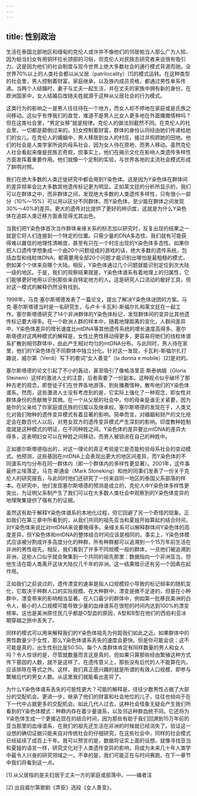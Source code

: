 ```yaml
---
---
---
```

title: 性别政治
---




生活在泰国北部地区和缅甸的克伦人或许并不像他们的邻居帕当人那么广为人知，因为帕当妇女有用铜环拉长颈部的习俗，但克伦人对民族志研究者来说很有吸引力。这是因为他们的社会制度与现今世界上绝大多数社会的通行模式背道而驰。全世界70%以上的人类社会都以从父居（patrilocality）[1]的模式运转。在这种类型的社会里，男人控制着财富。家庭继承，以及族内成员资格，都通过男性单系传递。当两个人结婚时，妻子与丈夫一起生活，并在丈夫的家族中拥有新的身份。在欧洲国家中，女人结婚后改随夫姓就源于这种从父居社会的行为模式。

这类行为的影响之一是男人往往待在一个地方，而女人却不停地在家庭或是氏族之间移动。这似乎有悖我们的直觉，难道不是男人比女人更多地在外面播撒情种吗？但在这类社会里，“男定女移”就是规律。克伦人的做法则截然不同。在克伦人的社会里，一切都是颠倒过来的。妇女控制着财富，群体的身份认同经由她们传递给她们的女儿。在克伦人的婚姻中，男人移居到女人的村庄，接过并照顾她的田地。他们的社会是人类学家所说的母系社会，因为女人待在原地，而男人移动。虽然克伦人社会看起来像是民族志奇观，但事实上，他们在揭示文化在影响人类遗传多样性方面发挥着重要作用。他们就像一个定制的实验，与世界各地的主流社会模式形成了鲜明对照。

我们在绝大多数的人类迁徙研究中都会用到Y染色体。这是因为Y染色体在群体间的差异频率会比大多数其他遗传标记更为明显。正如莱文廷的分析所显示的，我们可以在群体之中，而非群体之间，发现绝大多数的人类遗传多样性，只有很小一部分（10%～15%）可以用以区分不同群体。而Y染色体，至少能在群体之间发现30%～40%的差异。更大的遗传对比提供了更好的辨识度，这就是为什么Y染色体在追踪人类迁移方面表现得尤其出色。

当我们把Y染色体首次当作群体亲缘关系的标志加以研究时，反复出现的结果之一就是它将人们连接到一个特定的位置。只需少量的DNA多态性，我们就有可能获得难以置信的地理性清晰度，甚至有只在一个村庄出现的Y染色体多态性。如果你把人口遗传学想象成一个由20个问题组成的游戏的话，绝大多数的遗传系统，包括血型和线粒体DNA，都需要用全部20个问题才能识别出哪怕是最粗糙的模式，例如某个个体来自哪个大陆。相反，Y染色体通过几个问题就能识别定位到次大陆一级的地区。于是，我们的观察结果就是，Y染色体谱系有着地理上的归属性，它们能够更好地用以识别那些来自特定地方的人。这是研究人口流动的极好工具，但对这一模式的解释仍然没有找到。

1998年，马克·塞尔斯塔德发表了一篇论文，提出了解决Y染色体谜团的方案。马克·塞尔斯塔德当时是一名研究生，与卢卡·卡瓦利-斯福尔扎和莱文廷在一起工作。塞尔斯塔德研究了14个非洲群体的Y染色体标记，发现群体间的变异比其他遗传标记要大得多。在一个欧洲人群的样本中，随着地理距离的变化，人群间差异中，Y染色体差异的增长速度比mtDNA等其他遗传系统的增长速度高得多。塞尔斯塔德对这两种模式的解释是，女性比男性移动得更多，更容易将她们的线粒体谱系扩散到相邻群体中，由此产生相对均匀的mtDNA分布。与此同时，男人待在家里，他们的Y染色体在不同群体中独立分化。针对这一发现，卡瓦利-斯福尔扎打趣说，威尔第（Verdi）写下的歌词“女人善变”（la donna e mobile）[2]是对的。

塞尔斯塔德的论文引起了不小的轰动，甚至吸引了像格洛里亚·斯泰纳姆（Gloria Steinem）这样的激进人士的注意，后者索要了一份副本。这种观点似乎破坏了那种古老的观念，即登徒子们在世界各地游荡，到处播撒情种，散布他们的Y染色体谱系。然而，这些激进人士没有考虑到的是，它实际上强化了一种观念，即女性对群体身份的贡献微乎其微。在一个从父居的社会中，你的母亲是谁无关紧要，因为是你的父亲给了你家庭或氏族的归属以及继承权。塞尔斯塔德的发现在于，人类文化对我们物种的遗传变异模式有着显著的影响。简单而言，对婚姻和财产的文化规定会在数百代人以后，对男女双方的遗传变异模式产生深刻的影响。印度教种姓制度就是这种模式的明证，在不同种姓之间，Y染色体的差异要比mtDNA的差异大得多，这表明妇女可以在种姓之间移动，而男人被锁闭在自己的种姓中。

正如塞尔斯塔德指出的，对这一理论的真正考验是它是否能检验母系社会的变动模式。他预测，这些基因在mtDNA上会表现出更大的地区间差异，而Y染色体的不同谱系均匀分布在同一群体内（即一个群体内的多样性更显著）。2001年，这件事最终尘埃落定。马克·斯通金（Mark Stoneking）和他的同事们发表了一份关于克伦人的研究报告，与此同时他们还研究了一份来自同一地区的泰国父系部落的样本。在研究中，他们发现塞尔斯塔德的预测是成立的，克伦人中Y染色体多样性更突出，为证明父系制产生了我们可以在大多数人类社会中观察到的Y染色体变异的地理聚集提供了强有力的证据。

虽然这有助于解释Y染色体谱系的本地化过程，但它回避了另一个奇怪的现象。正如我们在第三章中所看到的，从我们共同的祖先亚当和夏娃开始算起的结合时间，对Y染色体来说比对mtDNA来说要晚得多。亲缘关系可以解释群体间Y染色体的高度差异，但Y染色体和mtDNA的整体结合时间应该是相同的。事实上，Y染色体模式应该被分割成许多高度分化的种群，所有种群都可以追溯到一个15万年前生活在非洲的男性祖先。相反，我们看到了许多不同规模一般的群体，一旦他们被追溯到非洲，这些人口似乎就会聚集到一个共同的祖先那里：数据指向一个非洲亚当，但他生活在距人类离开这块大陆仅几千年的非洲。这一结果暗示还有另一个因素在起作用。

正如我们之前说过的，遗传漂变的速率是指人口规模较小导致的标记频率的随机变化，它取决于种群人口的实际规模。在大种群中，漂变是微不足道的，但是在小种群中，漂变带来的影响相当显著。在人口最少的群体中，例如第一批移民美洲的白令人，极小的人口规模可能导致少量的血缘谱系在很短的时间内达到100%的漂变频率。这也是美洲原住民几乎都是O型血的原因，A型和B型在他们的西伯利亚冰期穿越之旅中丢失了。

同样的模式可以用来解释我们的Y染色体祖先为何距我们如此之近。如果群体中的男性数量少于女性，那么Y染色体谱系丢失的速度会更快。但是你可能会说：这不可能是真的，出生性别比是50∶50。每个人类群体肯定有同样数量的男人和女人吗？令人惊讶的是，尽管就数量而言这是真的，但如果只算那些经由繁殖这种方式传下基因的人数，就不是这样了。在遗传意义上，那些没有后代的人不能算在内，应该排除在等式之外。这样，我们真正感兴趣的就是所谓的有效人口规模，即参与繁殖后代的男女人数。从这里我们就能看出差异了。

为什么Y染色体谱系丢失的可能性更大？可能的解释是，往往少数男性占据了大部分的交配机会。更进一步，继承了他们的财富和社会地位的儿子，往往也倾向于在下一代中占据更多的交配机会。如此几代人过去，这种社会怪象无疑会产生我们所看到的Y染色体模式：种群内存在着少量谱系，以及邻近种群血统不同。它还将为Y染色体生成一个更接近现在的结合时间，因为那些有助于我们回溯到15万年前的亚当那里的血缘谱系，在我们的祖先还生活在非洲的时候就已经消失了。验证这一设想的确切证据只能来自对传统社会的仔细研究，在这些社会中，同样的社会模式已经延续了成百上千年。我可以预言的是，数据将证实上面的设想。就像寻找亚当和夏娃的语言一样，研究文化对于人类遗传变异的影响，将成为未来几十年人类学中最令人兴奋的研究领域之一。不幸的是，我们可能正在与时间赛跑，在下一章节中我们将看到这一点。

[1] 从父居指的是夫妇居于丈夫一方的家庭或部落中。——编者注



[2] 出自威尔第歌剧《弄臣》选段《女人善变》。